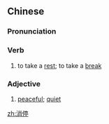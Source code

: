 ==Chinese==
{{zh-forms}}

===Pronunciation===
{{zh-pron
|m=xiāoting
|c=siu1 ting4
|cat=v,a
}}

===Verb===
{{zh-verb}}

# to take a [[rest]]; to take a [[break]]

===Adjective===
{{zh-adj}}

# [[peaceful]]; [[quiet]]

[[zh:消停]]
